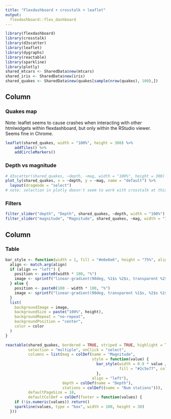 ```yaml
---
title: "Flexdashboard + crosstalk + leaflet"
output: 
  flexdashboard::flex_dashboard
---
```


```r
library(flexdashboard)
library(crosstalk)
library(d3scatter)
library(leaflet)
library(dygraphs)
library(reactable)
library(sparkline)
library(plotly)
shared_mtcars <- SharedData$new(mtcars)
shared_iris <- SharedData$new(iris)
shared_quakes <- SharedData$new(quakes[sample(nrow(quakes), 100),])
```

Column {data-width=600}
-------------------------

### Quakes map

Note: leaflet seems to cause crashes when interacting with other htmlwidgets within flexdashboard, but only within the RStudio viewer. Seems fine in Chrome.

```r
leaflet(shared_quakes, width = "100%", height = 300) %>%
    addTiles() %>%
    addCircleMarkers()
```

### Depth vs magnitude

```r
# d3scatter(shared_quakes, ~depth, ~mag, width = "100%", height = 300)
plot_ly(shared_quakes, x = ~depth, y = ~mag, name = "default") %>%
  layout(dragmode = "select")
# note: selection in plotly doesn't seem to work with crosstalk at this stage
```

### Filters

```r
filter_slider("depth", "Depth", shared_quakes, ~depth, width = "100%")
filter_slider("magnitude", "Magnitude", shared_quakes, ~mag, width = "100%")
```

Column {data-width=400}
-------------------------

### Table

```r
bar_style <- function(width = 1, fill = "#e6e6e6", height = "75%", align = c("left", "right"), color = NULL) {
  align <- match.arg(align)
  if (align == "left") {
    position <- paste0(width * 100, "%")
    image <- sprintf("linear-gradient(90deg, %1$s %2$s, transparent %2$s)", fill, position)
  } else {
    position <- paste0(100 - width * 100, "%")
    image <- sprintf("linear-gradient(90deg, transparent %1$s, %2$s %1$s)", position, fill)
  }
  list(
    backgroundImage = image,
    backgroundSize = paste("100%", height),
    backgroundRepeat = "no-repeat",
    backgroundPosition = "center",
    color = color
  )
}

reactable(shared_quakes, bordered = TRUE, striped = TRUE, highlight = TRUE, 
          selection = "multiple", onClick = "select",
          columns = list(mag = colDef(name = "Magnitude",
                                      style = function(value) {
                                        bar_style(width = 0.9 * value / max(shared_quakes$data()$mag),
                                                  fill = "#2c5e77", color = "#fff")
                                        },
                                      align = "left"),
                         depth = colDef(name = "Depth"),
                         stations = colDef((name = "Num stations"))),
          defaultPageSize = 18,
          defaultColDef = colDef(footer = function(values) {
    if (!is.numeric(values)) return()
    sparkline(values, type = "box", width = 100, height = 30)
  }))
```

